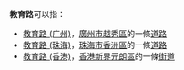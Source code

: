'''教育路'''可以指：
* [[教育路_(广州)|教育路 (广州)]]，[[廣州市|廣州市]][[越秀區|越秀區]]的一條[[道路|道路]]
* [[教育路_(珠海)|教育路 (珠海)]]，[[珠海市|珠海市]][[香洲區|香洲區]]的一條[[道路|道路]]
* [[教育路_(香港)|教育路 (香港)]]，[[香港|香港]][[新界|新界]][[元朗區|元朗區]]的一條[[街道|街道]]

{{disambig|Cat=街道名消歧义}}